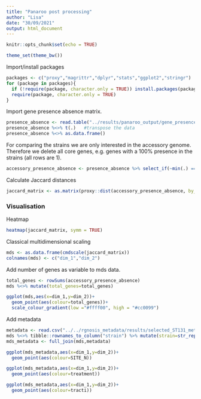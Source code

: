 ```yaml
---
title: "Panaroo post processing"
author: "Lisa"
date: "30/09/2021"
output: html_document
---
```


```r
knitr::opts_chunk$set(echo = TRUE)
```

```r
theme_set(theme_bw())
```

Import/install packages
```r
packages <- c("proxy","magrittr","dplyr","stats","ggplot2","stringr")
for (package in packages){
  if (!require(package, character.only = TRUE)) install.packages(package)
  require(package, character.only = TRUE)
}
```

Import gene presence absence matrix.
```r
presence_absence <- read.table("../results/panaroo_output/gene_presence_absence.Rtab", header = TRUE, row.names = 1)
presence_absence %<>% t(.)   #transpose the data
presence_absence %<>% as.data.frame()
```

For comparing the strains we are only interested in the accessory genome.
Therefore we delete all core genes, e.g. genes with a 100% presence in the strains (all rows are 1).
```r
accessory_presence_absence <- presence_absence %>% select_if(~min(.) == 0)
```

Calculate Jaccard distances
```r
jaccard_matrix <- as.matrix(proxy::dist(accessory_presence_absence, by_rows = TRUE, method = "Jaccard"))
```

### Visualisation

Heatmap
```r
heatmap(jaccard_matrix, symm = TRUE)
```
Classical multidimensional scaling
```r
mds <- as.data.frame(cmdscale(jaccard_matrix))
colnames(mds) <- c("dim_1","dim_2")
```

Add number of genes as variable to mds data.
```r
total_genes <- rowSums(accessory_presence_absence)
mds %<>% mutate(total_genes=total_genes)
```

```r
ggplot(mds,aes(x=dim_1,y=dim_2))+
  geom_point(aes(colour=total_genes))+
  scale_colour_gradient(low ="#ffff00", high = "#cc0099")
```

Add metadata
```r
metadata <- read.csv("../../rgnosis_metadata/results/selected_ST131_metadata.csv") %>% mutate(strain=run_ID)
mds %<>% tibble::rownames_to_column("strain") %>% mutate(strain=str_replace_all(strain,fixed('.'),'-'))
mds_metadata <- full_join(mds,metadata)
```

```r
ggplot(mds_metadata,aes(x=dim_1,y=dim_2))+
  geom_point(aes(colour=SITE_N))
```
```r
ggplot(mds_metadata,aes(x=dim_1,y=dim_2))+
  geom_point(aes(colour=treatment))
```

```r
ggplot(mds_metadata,aes(x=dim_1,y=dim_2))+
  geom_point(aes(colour=tracti))
```